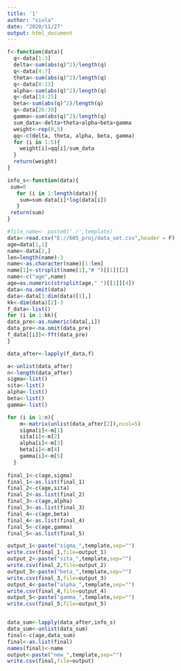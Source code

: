 ---
title: '1'
author: "viola"
date: "2020/11/27"
output: html_document
---

```{r setup, include=FALSE}
f<-function(data){
  q<-data[1:3]
  delta<-sum(abs(q)^2)/length(q)
  q<-data[4:7]
  theta<-sum(abs(q)^2)/length(q)
  q<-data[8:13]
  alpha<-sum(abs(q)^2)/length(q)
  q<-data[14:25]
  beta<-sum(abs(q)^2)/length(q)
  q<-data[26:30]
  gamma<-sum(abs(q)^2)/length(q)
  sum_data<-delta+theta+alpha+beta+gamma
  weight<-rep(0,5)
  qq<-c(delta, theta, alpha, beta, gamma)
  for (i in 1:5){
    weight[i]=qq[i]/sum_data
  }
  return(weight)
}

info_s<-function(data){
 sum=0
   for (i in 1:length(data)){
    sum=sum-data[i]*log(data[i])
   }
 return(sum)
}

#file_name<- paste0('./',template)
data<-read.csv("E://605_proj/data_set.csv",header = F)
age=data[1,1]
name<-data[2,]
len=length(name)-3
name<-as.character(name)[1:len]
name[1]<-strsplit(name[1],"# ")[[1]][2]
name<-c("age",name)
age=as.numeric(strsplit(age," ")[[1]][4])
data<-na.omit(data)
data<-data[3:dim(data)[1],]
kk<-dim(data)[2]-3
f_data<-list()
for (i in 1:kk){
data_pre<-as.numeric(data[,i])
data_pre<-na.omit(data_pre)
f_data[[i]]<-fft(data_pre)
}

data_after<-lapply(f_data,f)

a<-unlist(data_after)
n<-length(data_after)
sigma<-list()
sita<-list()
alpha<-list()
beta<-list()
gamma<-list()

for (i in 1:n){
    m<-matrix(unlist(data_after[2]),ncol=5)
    sigma[i]<-m[1]
    sita[i]<-m[2]
    alpha[i]<-m[3]
    beta[i]<-m[4]
    gamma[i]<-m[5]
  }
  
final_1<-c(age,sigma)
final_1<-as.list(final_1)
final_2<-c(age,sita)
final_2<-as.list(final_2)
final_3<-c(age,alpha)
final_3<-as.list(final_3)
final_4<-c(age,beta)
final_4<-as.list(final_4)
final_5<-c(age,gamma)
final_5<-as.list(final_5)

output_1<-paste("sigma_",template,sep="")
write.csv(final_1,file=output_1)
output_2<-paste("sita_",template,sep="")
write.csv(final_2,file=output_2)
output_3<-paste("beta_",template,sep="")
write.csv(final_3,file=output_3)
output_4<-paste("alpha_",template,sep="")
write.csv(final_4,file=output_4)
output_5<-paste("gamma_",template,sep="")
write.csv(final_5,file=output_5)


data_sum<-lapply(data_after,info_s)
data_sum<-unlist(data_sum)
final<-c(age,data_sum)
final<-as.list(final)
names(final)<-name
output<-paste("new_",template,sep="")
write.csv(final,file=output)

```





